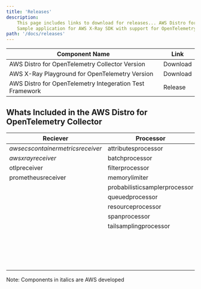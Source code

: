 ```yaml
---
title: 'Releases'
description:
    This page includes links to download for releases... AWS Distro for OpenTelemetry ...
    Sample application for AWS X-Ray SDK with support for OpenTelemetry ... AWS Test Framework Sample Application for OpenTelemetry
path: '/docs/releases'
---
```



| Component Name                                                      | Link |
|---------------------------------------------------------------------|---------------|
| AWS Distro for OpenTelemetry Collector Version                 | <Link to="/download">Download</Link> |
| AWS X-Ray Playground for OpenTelemetry Version                 | <Link to="/download">Download</Link> |
| AWS Distro for OpenTelemetry Integeration Test Framework       | <Link to="https://github.com/aws-observability/aws-otel-test-framework/releases">Release</Link> |

<SectionSeparator />

## Whats Included in the AWS Distro for OpenTelemetry Collector

| Reciever                       | **Processor**                 | **Exporter**                     | Extensions           |
| ------------------------------ | ----------------------------- | -------------------------------- | -------------------- |
| *awsecscontainermetricsreceiver* | attributesprocessor            | *awsemfexporter*                   | healthcheckextension |
| *awsxrayreceiver*                | batchprocessor                 | *awsprometheusremotewriteexporter* | pprofextension       |
| otlpreceiver                   | filterprocessor               | *awsxrayexporter*                | zpagesextension      |
| prometheusreceiver             | memorylimiter                 | fileexporter                     |                      |
|                                | probabilisticsamplerprocessor | loggingexporter                  |                      |
|                                | queuedprocessor               | otlpexporter                     |                      |
|                                | resourceprocessor             | otlphttpexporter                 |                      |
|                                | spanprocessor                 | prometheusexporter               |                      |
|                                | tailsamplingprocessor         | datadogexporter                  |                      |
|                                |                               | dynatraceexporter                |                      |
|                                |                               | newrelicexporter                 |                      |
|                                |                               | sapmexporter                     |                      |
|                                |                               | signalfxexporter                 |                      |

Note: Components in italics are AWS developed
